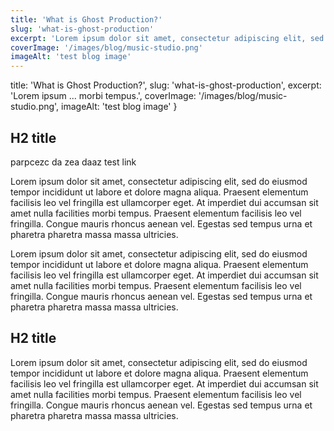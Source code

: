 ```yaml
---
title: 'What is Ghost Production?'
slug: 'what-is-ghost-production'
excerpt: 'Lorem ipsum dolor sit amet, consectetur adipiscing elit, sed do eiusmod tempor incididunt ut labore et dolore magna aliqua. Praesent elementum facilisis leo vel fringilla est ullamcorper eget. At imperdiet dui accumsan sit amet nulla facilities morbi tempus.'
coverImage: '/images/blog/music-studio.png'
imageAlt: 'test blog image'
---
```


  title: 'What is Ghost Production?',
  slug: 'what-is-ghost-production',
  excerpt: 'Lorem ipsum ... morbi tempus.',
  coverImage: '/images/blog/music-studio.png',
  imageAlt: 'test blog image'
}


## H2 title

parpcezc  da zea  daaz <InlineLink href="/faq" > test link</InlineLink>

Lorem ipsum dolor sit amet, consectetur adipiscing elit, sed do eiusmod tempor incididunt ut labore et dolore magna aliqua. Praesent elementum facilisis leo vel fringilla est ullamcorper eget. At imperdiet dui accumsan sit amet nulla facilities morbi tempus. Praesent elementum facilisis leo vel fringilla. Congue mauris rhoncus aenean vel. Egestas sed tempus urna et pharetra pharetra massa massa ultricies.

Lorem ipsum dolor sit amet, consectetur adipiscing elit, sed do eiusmod tempor incididunt ut labore et dolore magna aliqua. Praesent elementum facilisis leo vel fringilla est ullamcorper eget. At imperdiet dui accumsan sit amet nulla facilities morbi tempus. Praesent elementum facilisis leo vel fringilla. Congue mauris rhoncus aenean vel. Egestas sed tempus urna et pharetra pharetra massa massa ultricies.

## H2 title


Lorem ipsum dolor sit amet, consectetur adipiscing elit, sed do eiusmod tempor incididunt ut labore et dolore magna aliqua. Praesent elementum facilisis leo vel fringilla est ullamcorper eget. At imperdiet dui accumsan sit amet nulla facilities morbi tempus. Praesent elementum facilisis leo vel fringilla. Congue mauris rhoncus aenean vel. Egestas sed tempus urna et pharetra pharetra massa massa ultricies.


